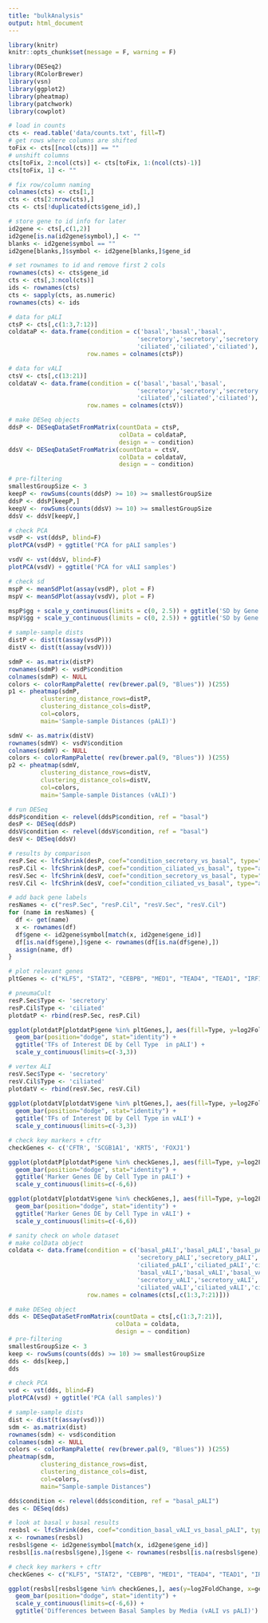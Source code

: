 ```yaml
---
title: "bulkAnalysis"
output: html_document
---
```

```r
library(knitr)
knitr::opts_chunk$set(message = F, warning = F)
```

```r
library(DESeq2)
library(RColorBrewer)
library(vsn)
library(ggplot2)
library(pheatmap)
library(patchwork)
library(cowplot)
```

```r
# load in counts
cts <- read.table('data/counts.txt', fill=T)
# get rows where columns are shifted
toFix <- cts[[ncol(cts)]] == ""
# unshift columns
cts[toFix, 2:ncol(cts)] <- cts[toFix, 1:(ncol(cts)-1)]
cts[toFix, 1] <- ""

# fix row/column naming
colnames(cts) <- cts[1,]
cts <- cts[2:nrow(cts),]
cts <- cts[!duplicated(cts$gene_id),]

# store gene to id info for later
id2gene <- cts[,c(1,2)]
id2gene[is.na(id2gene$symbol),] <- ""
blanks <- id2gene$symbol == ""
id2gene[blanks,]$symbol <- id2gene[blanks,]$gene_id

# set rownames to id and remove first 2 cols
rownames(cts) <- cts$gene_id
cts <- cts[,3:ncol(cts)]
ids <- rownames(cts)
cts <- sapply(cts, as.numeric)
rownames(cts) <- ids
```

```r
# data for pALI
ctsP <- cts[,c(1:3,7:12)]
coldataP <- data.frame(condition = c('basal','basal','basal',
                                    'secretory','secretory','secretory',
                                    'ciliated','ciliated','ciliated'),
                      row.names = colnames(ctsP))
```

```r
# data for vALI
ctsV <- cts[,c(13:21)]
coldataV <- data.frame(condition = c('basal','basal','basal',
                                    'secretory','secretory','secretory',
                                    'ciliated','ciliated','ciliated'),
                      row.names = colnames(ctsV))
```

```r
# make DESeq objects
ddsP <- DESeqDataSetFromMatrix(countData = ctsP,
                               colData = coldataP,
                               design = ~ condition)
ddsV <- DESeqDataSetFromMatrix(countData = ctsV,
                               colData = coldataV,
                               design = ~ condition)
```

```r
# pre-filtering
smallestGroupSize <- 3
keepP <- rowSums(counts(ddsP) >= 10) >= smallestGroupSize
ddsP <- ddsP[keepP,]
keepV <- rowSums(counts(ddsV) >= 10) >= smallestGroupSize
ddsV <- ddsV[keepV,]
```

```r
# check PCA
vsdP <- vst(ddsP, blind=F)
plotPCA(vsdP) + ggtitle('PCA for pALI samples')

vsdV <- vst(ddsV, blind=F)
plotPCA(vsdV) + ggtitle('PCA for vALI samples')
```
```r
# check sd
mspP <- meanSdPlot(assay(vsdP), plot = F)
mspV <- meanSdPlot(assay(vsdV), plot = F)

mspP$gg + scale_y_continuous(limits = c(0, 2.5)) + ggtitle('SD by Gene (pALI)')
mspV$gg + scale_y_continuous(limits = c(0, 2.5)) + ggtitle('SD by Gene (vALI)')
```

```r
# sample-sample dists
distP <- dist(t(assay(vsdP)))
distV <- dist(t(assay(vsdV)))

sdmP <- as.matrix(distP)
rownames(sdmP) <- vsdP$condition
colnames(sdmP) <- NULL
colors <- colorRampPalette( rev(brewer.pal(9, "Blues")) )(255)
p1 <- pheatmap(sdmP,
         clustering_distance_rows=distP,
         clustering_distance_cols=distP,
         col=colors,
         main='Sample-sample Distances (pALI)')

sdmV <- as.matrix(distV)
rownames(sdmV) <- vsdV$condition
colnames(sdmV) <- NULL
colors <- colorRampPalette( rev(brewer.pal(9, "Blues")) )(255)
p2 <- pheatmap(sdmV,
         clustering_distance_rows=distV,
         clustering_distance_cols=distV,
         col=colors,
         main='Sample-sample Distances (vALI)')
```

```r
# run DESeq
ddsP$condition <- relevel(ddsP$condition, ref = "basal")
desP <- DESeq(ddsP)
ddsV$condition <- relevel(ddsV$condition, ref = "basal")
desV <- DESeq(ddsV)
```

```r
# results by comparison
resP.Sec <- lfcShrink(desP, coef="condition_secretory_vs_basal", type="apeglm")
resP.Cil <- lfcShrink(desP, coef="condition_ciliated_vs_basal", type="apeglm")
resV.Sec <- lfcShrink(desV, coef="condition_secretory_vs_basal", type="apeglm")
resV.Cil <- lfcShrink(desV, coef="condition_ciliated_vs_basal", type="apeglm")
```

```r
# add back gene labels
resNames <- c("resP.Sec", "resP.Cil", "resV.Sec", "resV.Cil")
for (name in resNames) {
  df <- get(name)
  x <- rownames(df)
  df$gene <- id2gene$symbol[match(x, id2gene$gene_id)]
  df[is.na(df$gene),]$gene <- rownames(df[is.na(df$gene),])
  assign(name, df)
}
```

```r
# plot relevant genes
pltGenes <- c("KLF5", "STAT2", "CEBPB", "MED1", "TEAD4", "TEAD1", "IRF1", "IRF9", "SMC1A", "ELF3")

# pneumaCult
resP.Sec$Type <- 'secretory'
resP.Cil$Type <- 'ciliated'
plotdatP <- rbind(resP.Sec, resP.Cil)

ggplot(plotdatP[plotdatP$gene %in% pltGenes,], aes(fill=Type, y=log2FoldChange, x=gene)) +
  geom_bar(position="dodge", stat="identity") +
  ggtitle('TFs of Interest DE by Cell Type  in pALI') +
  scale_y_continuous(limits=c(-3,3))

# vertex ALI
resV.Sec$Type <- 'secretory'
resV.Cil$Type <- 'ciliated'
plotdatV <- rbind(resV.Sec, resV.Cil)
  
ggplot(plotdatV[plotdatV$gene %in% pltGenes,], aes(fill=Type, y=log2FoldChange, x=gene)) +
  geom_bar(position="dodge", stat="identity") +
  ggtitle('TFs of Interest DE by Cell Type in vALI') +
  scale_y_continuous(limits=c(-3,3))
```
```r
# check key markers + cftr
checkGenes <- c('CFTR', 'SCGB1A1', 'KRT5', 'FOXJ1')

ggplot(plotdatP[plotdatP$gene %in% checkGenes,], aes(fill=Type, y=log2FoldChange, x=gene)) +
  geom_bar(position="dodge", stat="identity") +
  ggtitle('Marker Genes DE by Cell Type in pALI') +
  scale_y_continuous(limits=c(-6,6))

ggplot(plotdatV[plotdatV$gene %in% checkGenes,], aes(fill=Type, y=log2FoldChange, x=gene)) +
  geom_bar(position="dodge", stat="identity") +
  ggtitle('Marker Genes DE by Cell Type in vALI') +
  scale_y_continuous(limits=c(-6,6))
```

```r
# sanity check on whole dataset
# make colData object
coldata <- data.frame(condition = c('basal_pALI','basal_pALI','basal_pALI',
                                    'secretory_pALI','secretory_pALI','secretory_pALI',
                                    'ciliated_pALI','ciliated_pALI','ciliated_pALI',
                                    'basal_vALI','basal_vALI','basal_vALI',
                                    'secretory_vALI','secretory_vALI','secretory_vALI',
                                    'ciliated_vALI','ciliated_vALI','ciliated_vALI'),
                      row.names = colnames(cts[,c(1:3,7:21)]))
```

```r
# make DESeq object
dds <- DESeqDataSetFromMatrix(countData = cts[,c(1:3,7:21)],
                              colData = coldata,
                              design = ~ condition)
# pre-filtering
smallestGroupSize <- 3
keep <- rowSums(counts(dds) >= 10) >= smallestGroupSize
dds <- dds[keep,]
dds
```

```r
# check PCA
vsd <- vst(dds, blind=F)
plotPCA(vsd) + ggtitle('PCA (all samples)')
```
```r
# sample-sample dists
dist <- dist(t(assay(vsd)))
sdm <- as.matrix(dist)
rownames(sdm) <- vsd$condition
colnames(sdm) <- NULL
colors <- colorRampPalette( rev(brewer.pal(9, "Blues")) )(255)
pheatmap(sdm,
         clustering_distance_rows=dist,
         clustering_distance_cols=dist,
         col=colors,
         main="Sample-sample Distances")

```
```r
dds$condition <- relevel(dds$condition, ref = "basal_pALI")
des <- DESeq(dds)
```

```r
# look at basal v basal results
resbsl <- lfcShrink(des, coef="condition_basal_vALI_vs_basal_pALI", type="apeglm")
x <- rownames(resbsl)
resbsl$gene <- id2gene$symbol[match(x, id2gene$gene_id)]
resbsl[is.na(resbsl$gene),]$gene <- rownames(resbsl[is.na(resbsl$gene),])
```

```r
# check key markers + cftr
checkGenes <- c("KLF5", "STAT2", "CEBPB", "MED1", "TEAD4", "TEAD1", "IRF1", "IRF9", "SMC1A", "ELF3")

ggplot(resbsl[resbsl$gene %in% checkGenes,], aes(y=log2FoldChange, x=gene)) +
  geom_bar(position="dodge", stat="identity") +
  scale_y_continuous(limits=c(-6,6)) +
  ggtitle('Differences between Basal Samples by Media (vALI vs pALI)')
```